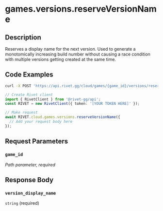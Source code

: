 

# games.versions.reserveVersionName



## Description

Reserves a display name for the next version. Used to generate a monotomically increasing build number without causing a race condition with multiple versions getting created at the same time.


## Code Examples

<CodeGroup title='Request' tag='POST' label='https://api.rivet.gg/cloud/games/{game_id}/versions/reserve-name'>

```bash {{ "title": "cURL" }}
curl -X POST 'https://api.rivet.gg/cloud/games/{game_id}/versions/reserve-name'
```

```ts
// Create Rivet client
import { RivetClient } from '@rivet-gg/api';
const RIVET = new RivetClient({ token: '[YOUR TOKEN HERE]' });

// Make request
await RIVET.cloud.games.versions.reserveVersionName({
  // Add your request body here
});
```

</CodeGroup>


## Request Parameters


### `game_id`

_Path parameter, required_





## Response Body

### `version_display_name`

`string` (required)



